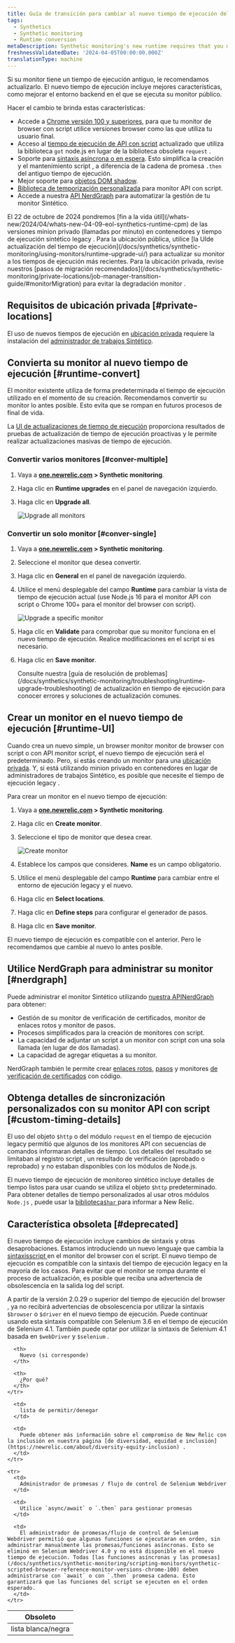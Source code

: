 ```yaml
---
title: Guía de transición para cambiar al nuevo tiempo de ejecución del monitor Sintético
tags:
  - Synthetics
  - Synthetic monitoring
  - Runtime conversion
metaDescription: Synthetic monitoring's new runtime requires that you make some changes to your already existing monitors.
freshnessValidatedDate: '2024-04-05T00:00:00.000Z'
translationType: machine
---
```





Si su monitor tiene un tiempo de ejecución antiguo, le recomendamos actualizarlo. El nuevo tiempo de ejecución incluye mejores características, como mejorar el entorno backend en el que se ejecuta su monitor público.

Hacer el cambio te brinda estas características:

* Accede a [Chrome versión 100 y superiores](/docs/synthetics/synthetic-monitoring/scripting-monitors/synthetic-scripted-browser-reference-monitor-versions-chrome-100), para que tu monitor de browser con script utilice versiones browser como las que utiliza tu usuario final.
* Acceso al [tiempo de ejecución de API con script](/docs/synthetics/synthetic-monitoring/using-monitors/manage-monitor-runtimes/#apidependencies) actualizado que utiliza la biblioteca `got` node.js en lugar de la biblioteca obsoleta `request` .
* Soporte para [sintaxis asíncrona o en espera](/docs/synthetics/synthetic-monitoring/using-monitors/manage-monitor-runtimes/#browserdependencies). Esto simplifica la creación y el mantenimiento script , a diferencia de la cadena de promesa `.then` del antiguo tiempo de ejecución.
* Mejor soporte para [objetos DOM shadow](/docs/synthetics/synthetic-monitoring/scripting-monitors/synthetic-scripted-browser-reference-monitor-versions-chrome-100/#shadow).
* [Biblioteca de temporización personalizada](/docs/synthetics/synthetic-monitoring/scripting-monitors/custom-timing-details) para monitor API con script.
* Accede a nuestra [API NerdGraph](/docs/apis/nerdgraph/examples/nerdgraph-synthetics-tutorial) para automatizar la gestión de tu monitor Sintético.

<Callout variant="important">
  El 22 de octubre de 2024 pondremos [fin a la vida útil](/whats-new/2024/04/whats-new-04-09-eol-synthetics-runtime-cpm) de las versiones minion privado (llamadas por minuto) en contenedores y tiempo de ejecución sintético legacy . Para la ubicación pública, utilice [la UIde actualización del tiempo de ejecución](/docs/synthetics/synthetic-monitoring/using-monitors/runtime-upgrade-ui/) para actualizar su monitor a los tiempos de ejecución más recientes. Para la ubicación privada, revise nuestros [pasos de migración recomendados](/docs/synthetics/synthetic-monitoring/private-locations/job-manager-transition-guide/#monitorMigration) para evitar la degradación monitor .
</Callout>

## Requisitos de ubicación privada [#private-locations]

El uso de nuevos tiempos de ejecución en [ubicación privada](/docs/synthetics/synthetic-monitoring/private-locations/private-locations-overview-monitor-internal-sites-add-new-locations) requiere la instalación del [administrador de trabajos Sintético](/docs/synthetics/synthetic-monitoring/private-locations/install-job-manager).

## Convierta su monitor al nuevo tiempo de ejecución [#runtime-convert]

El monitor existente utiliza de forma predeterminada el tiempo de ejecución utilizado en el momento de su creación. Recomendamos convertir su monitor lo antes posible. Esto evita que se rompan en futuros procesos de final de vida.

La [UI de actualizaciones de tiempo de ejecución](/docs/synthetics/synthetic-monitoring/using-monitors/runtime-upgrade-ui) proporciona resultados de pruebas de actualización de tiempo de ejecución proactivas y le permite realizar actualizaciones masivas de tiempo de ejecución.

### Convertir varios monitores [#conver-multiple]

1. Vaya a <DoNotTranslate>**[one.newrelic.com](https://one.newrelic.com/all-capabilities) > Synthetic monitoring**</DoNotTranslate>.

2. Haga clic en <DoNotTranslate>**Runtime upgrades**</DoNotTranslate> en el panel de navegación izquierdo.

3. Haga clic en <DoNotTranslate>**Upgrade all**</DoNotTranslate>.

   <img
     title="Upgrade all monitors"
     alt="Upgrade all monitors"
     src={syntheticUpgradeAllMonitors}
   />

### Convertir un solo monitor [#conver-single]

1. Vaya a <DoNotTranslate>**[one.newrelic.com](https://one.newrelic.com/all-capabilities) > Synthetic monitoring**</DoNotTranslate>.

2. Seleccione el monitor que desea convertir.

3. Haga clic en <DoNotTranslate>**General**</DoNotTranslate> en el panel de navegación izquierdo.

4. Utilice el menú desplegable del campo <DoNotTranslate>**Runtime**</DoNotTranslate> para cambiar la vista de tiempo de ejecución actual (use Node.js 16 para el monitor API con script o Chrome 100+ para el monitor del browser con script).

   <img
     title="Upgrade a specific monitor"
     alt="Upgrade a specific monitor"
     src={syntheticUpgradeSpecificMonitor}
   />

5. Haga clic en <DoNotTranslate>**Validate**</DoNotTranslate> para comprobar que su monitor funciona en el nuevo tiempo de ejecución. Realice modificaciones en el script si es necesario.

6. Haga clic en <DoNotTranslate>**Save monitor**</DoNotTranslate>.

   <Callout variant="tip">
     Consulte nuestra [guía de resolución de problemas](/docs/synthetics/synthetic-monitoring/troubleshooting/runtime-upgrade-troubleshooting) de actualización en tiempo de ejecución para conocer errores y soluciones de actualización comunes.
   </Callout>

## Crear un monitor en el nuevo tiempo de ejecución [#runtime-UI]

Cuando crea un nuevo simple, un browser monitor monitor de browser con script o con API monitor script, el nuevo tiempo de ejecución será el predeterminado. Pero, si estás creando un monitor para una [ubicación privada](/docs/synthetics/synthetic-monitoring/private-locations/monitor-private-locations). Y, si está utilizando minion privado en contenedores en lugar de administradores de trabajos Sintético, es posible que necesite el tiempo de ejecución legacy .

Para crear un monitor en el nuevo tiempo de ejecución:

1. Vaya a <DoNotTranslate>**[one.newrelic.com](https://one.newrelic.com/all-capabilities) > Synthetic monitoring**</DoNotTranslate>.

2. Haga clic en <DoNotTranslate>**Create monitor**</DoNotTranslate>.

3. Seleccione el tipo de monitor que desea crear.

   <img
     title="Create monitor"
     alt="Create monitor"
     src={syntheticsCreateMonitor}
   />

4. Establece los campos que consideres. <DoNotTranslate>**Name**</DoNotTranslate> es un campo obligatorio.

5. Utilice el menú desplegable del campo <DoNotTranslate>**Runtime**</DoNotTranslate> para cambiar entre el entorno de ejecución legacy y el nuevo.

6. Haga clic en <DoNotTranslate>**Select locations**</DoNotTranslate>.

7. Haga clic en <DoNotTranslate>**Define steps**</DoNotTranslate> para configurar el generador de pasos.

8. Haga clic en <DoNotTranslate>**Save monitor**</DoNotTranslate>.

El nuevo tiempo de ejecución es compatible con el anterior. Pero le recomendamos que cambie al nuevo lo antes posible.

## Utilice NerdGraph para administrar su monitor [#nerdgraph]

Puede administrar el monitor Sintético utilizando [nuestra APINerdGraph](/docs/apis/nerdgraph/examples/nerdgraph-synthetics-tutorial) para obtener:

* Gestión de su monitor de verificación de certificados, monitor de enlaces rotos y monitor de pasos.
* Procesos simplificados para la creación de monitores con script.
* La capacidad de adjuntar un script a un monitor con script con una sola llamada (en lugar de dos llamadas).
* La capacidad de agregar etiquetas a su monitor.

NerdGraph también le permite crear [enlaces rotos](/docs/apis/nerdgraph/examples/nerdgraph-synthetics-tutorial/#create-broken-links), [pasos](/docs/apis/nerdgraph/examples/nerdgraph-synthetics-tutorial/#create-step) y monitores [de verificación de certificados](/docs/apis/nerdgraph/examples/nerdgraph-synthetics-tutorial/#create-certificate-check) con código.

## Obtenga detalles de sincronización personalizados con su monitor API con script [#custom-timing-details]

El uso del objeto `$http` o del módulo `request` en el tiempo de ejecución legacy permitió que algunos de los monitores API con secuencias de comandos informaran detalles de tiempo. Los detalles del resultado se limitaban al registro script , un resultado de verificación (aprobado o reprobado) y no estaban disponibles con los módulos de Node.js.

El nuevo tiempo de ejecución de monitoreo sintético incluye detalles de tiempo listos para usar cuando se utiliza el objeto `$http` predeterminado. Para obtener detalles de tiempo personalizados al usar otros módulos `Node.js` , puede usar la [biblioteca`$har` ](/docs/synthetics/synthetic-monitoring/scripting-monitors/custom-timing-details)para informar a New Relic.

## Característica obsoleta [#deprecated]

El nuevo tiempo de ejecución incluye cambios de sintaxis y otras desaprobaciones. Estamos introduciendo un nuevo lenguaje que cambia la [sintaxisscript ](/docs/synthetics/synthetic-monitoring/scripting-monitors/synthetic-scripted-browser-reference-monitor-versions-chrome-100)en el monitor del browser con el script. El nuevo tiempo de ejecución es compatible con la sintaxis del tiempo de ejecución legacy en la mayoría de los casos. Para evitar que el monitor se rompa durante el proceso de actualización, es posible que reciba una advertencia de obsolescencia en la salida log del script.

A partir de la versión 2.0.29 o superior del tiempo de ejecución del browser , ya no recibirá advertencias de obsolescencia por utilizar la sintaxis `$browser` o `$driver` en el nuevo tiempo de ejecución. Puede continuar usando esta sintaxis compatible con Selenium 3.6 en el tiempo de ejecución de Selenium 4.1. También puede optar por utilizar la sintaxis de Selenium 4.1 basada en `$webDriver` y `$selenium` .

<table>
  <thead>
    <tr>
      <th style={{ width: "100px" }}>
        Obsoleto
      </th>

      <th>
        Nuevo (si corresponde)
      </th>

      <th>
        ¿Por qué?
      </th>
    </tr>
  </thead>

  <tbody>
    <tr>
      <td>
        lista blanca/negra
      </td>

      <td>
        lista de permitir/denegar
      </td>

      <td>
        Puede obtener más información sobre el compromiso de New Relic con la inclusión en nuestra página [de diversidad, equidad e inclusión](https://newrelic.com/about/diversity-equity-inclusion) .
      </td>
    </tr>

    <tr>
      <td>
        Administrador de promesas / flujo de control de Selenium Webdriver
      </td>

      <td>
        Utilice `async/await` o `.then` para gestionar promesas
      </td>

      <td>
        El administrador de promesas/flujo de control de Selenium Webdriver permitió que algunas funciones se ejecutaran en orden, sin administrar manualmente las promesas/funciones asíncronas. Esto se eliminó en Selenium Webdriver 4.0 y no está disponible en el nuevo tiempo de ejecución. Todas [las funciones asíncronas y las promesas](/docs/synthetics/synthetic-monitoring/scripting-monitors/synthetic-scripted-browser-reference-monitor-versions-chrome-100) deben administrarse con `await` o con `.then` promesa cadena. Esto garantizará que las funciones del script se ejecuten en el orden esperado.
      </td>
    </tr>
  </tbody>
</table>
